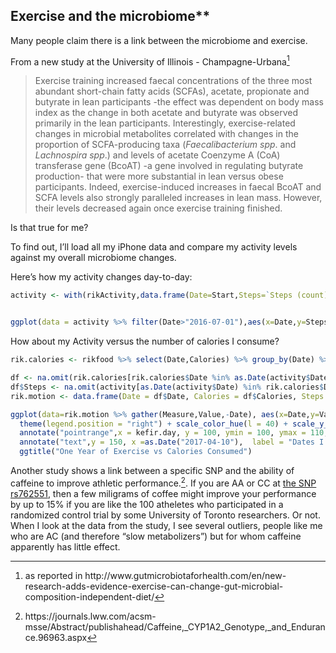 ## Exercise and the microbiome** {#experimentActivity}

Many people claim there is a link between the microbiome and exercise. 

From a new study at the University of Illinois - Champagne-Urbana^[as reported in http://www.gutmicrobiotaforhealth.com/en/new-research-adds-evidence-exercise-can-change-gut-microbial-composition-independent-diet/]

>Exercise training increased faecal concentrations of the three most abundant short-chain fatty acids (SCFAs), acetate, propionate and butyrate in lean participants -the effect was dependent on body mass index as the change in both acetate and butyrate was observed primarily in the lean participants. Interestingly, exercise-related changes in microbial metabolites correlated with changes in the proportion of SCFA-producing taxa (_Faecalibacterium spp_. and _Lachnospira spp_.) and levels of acetate Coenzyme A (CoA) transferase gene (BcoAT) -a gene involved in regulating butyrate production- that were more substantial in lean versus obese participants. Indeed, exercise-induced increases in faecal BcoAT and SCFA levels also strongly paralleled increases in lean mass. However, their levels decreased again once exercise training finished.


Is that true for me?

To find out, I'll load all my iPhone data and compare my activity levels against my overall microbiome changes.

Here's how my activity changes day-to-day:

```r

activity <- with(rikActivity,data.frame(Date=Start,Steps=`Steps (count)`))


ggplot(data = activity %>% filter(Date>"2016-07-01"),aes(x=Date,y=Steps)) + geom_line() + ggtitle("Overall Activity (Steps)")


```

How about my Activity versus the number of calories I consume?

```r

rik.calories <- rikfood %>% select(Date,Calories) %>% group_by(Date) %>% summarize(Calories = sum(Calories))

df <- na.omit(rik.calories[rik.calories$Date %in% as.Date(activity$Date),])
df$Steps <- na.omit(activity[as.Date(activity$Date) %in% rik.calories$Date ,])[["Steps"]]
rik.motion <- data.frame(Date = df$Date, Calories = df$Calories, Steps = df$Steps)

ggplot(data=rik.motion %>% gather(Measure,Value,-Date), aes(x=Date,y=Value,color=Measure)) + geom_point() + geom_smooth() +
  theme(legend.position = "right") + scale_color_hue(l = 40) + scale_y_log10() +
  annotate("pointrange",x = kefir.day, y = 100, ymin = 100, ymax = 110, color = "blue", size = 0.1) + 
  annotate("text",y = 150, x =as.Date("2017-04-10"),  label = "Dates I drank kefir", color = "blue") +
  ggtitle("One Year of Exercise vs Calories Consumed")


```


Another study shows a link between a specific SNP and the ability of caffeine to improve athletic performance.^[https://journals.lww.com/acsm-msse/Abstract/publishahead/Caffeine,_CYP1A2_Genotype,_and_Endurance.96963.aspx].  If you are AA or CC at [the SNP rs762551](https://you.23andme.com/tools/data/?snp_name=rs762551), then a few miligrams of coffee might improve your performance by up to 15% if you are like the 100 atheletes who participated in a randomized control trial by some University of Toronto researchers.  Or not. When I look at the data from the study, I see several outliers, people like me who are AC (and therefore "slow metabolizers") but for whom caffeine apparently has little effect. 

